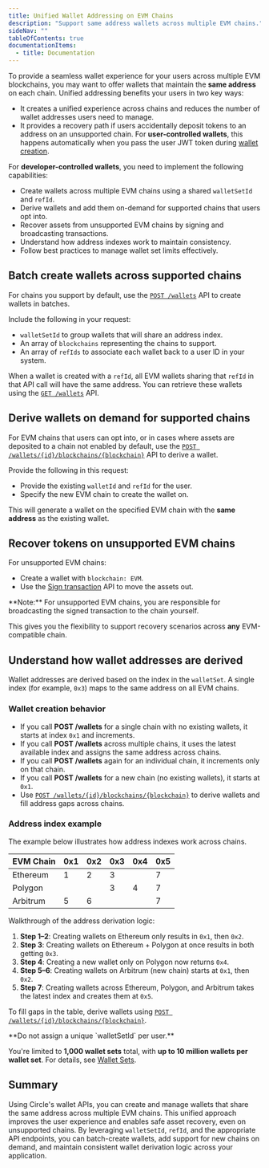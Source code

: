 ---
title: Unified Wallet Addressing on EVM Chains
description: "Support same address wallets across multiple EVM chains."
sideNav: ""
tableOfContents: true
documentationItems:
  - title: Documentation
---

To provide a seamless wallet experience for your users across multiple EVM
blockchains, you may want to offer wallets that maintain the **same address** on
each chain. Unified addressing benefits your users in two key ways:

- It creates a unified experience across chains and reduces the number of wallet
  addresses users need to manage.
- It provides a recovery path if users accidentally deposit tokens to an address
  on an unsupported chain. For **user-controlled wallets**, this happens
  automatically when you pass the user JWT token during
  [wallet creation](/api-reference/wallets/user-controlled-wallets/create-user-wallet).

For **developer-controlled wallets**, you need to implement the following
capabilities:

- Create wallets across multiple EVM chains using a shared `walletSetId` and
  `refId`.
- Derive wallets and add them on-demand for supported chains that users opt
  into.
- Recover assets from unsupported EVM chains by signing and broadcasting
  transactions.
- Understand how address indexes work to maintain consistency.
- Follow best practices to manage wallet set limits effectively.

## Batch create wallets across supported chains

For chains you support by default, use the
[`POST /wallets`](/api-reference/wallets/developer-controlled-wallets/create-wallet)
API to create wallets in batches.

Include the following in your request:

- `walletSetId` to group wallets that will share an address index.
- An array of `blockchains` representing the chains to support.
- An array of `refIds` to associate each wallet back to a user ID in your
  system.

When a wallet is created with a `refId`, all EVM wallets sharing that `refId` in
that API call will have the same address. You can retrieve these wallets using
the
[`GET /wallets`](/api-reference/wallets/developer-controlled-wallets/get-wallets)
API.

## Derive wallets on demand for supported chains

For EVM chains that users can opt into, or in cases where assets are deposited
to a chain not enabled by default, use the
[`POST /wallets/{id}/blockchains/{blockchain}`](/api-reference/wallets/developer-controlled-wallets/derive-wallet)
API to derive a wallet.

Provide the following in this request:

- Provide the existing `walletId` and `refId` for the user.
- Specify the new EVM chain to create the wallet on.

This will generate a wallet on the specified EVM chain with the **same address**
as the existing wallet.

## Recover tokens on unsupported EVM chains

For unsupported EVM chains:

- Create a wallet with `blockchain: EVM`.
- Use the
  [Sign transaction](/api-reference/wallets/developer-controlled-wallets/sign-transaction)
  API to move the assets out.

<Note>
**Note:** For unsupported EVM chains, you are responsible for broadcasting the
signed transaction to the chain yourself.
</Note>

This gives you the flexibility to support recovery scenarios across **any**
EVM-compatible chain.

## Understand how wallet addresses are derived

Wallet addresses are derived based on the index in the `walletSet`. A single
index (for example, `0x3`) maps to the same address on all EVM chains.

### Wallet creation behavior

- If you call **POST /wallets** for a single chain with no existing wallets, it
  starts at index `0x1` and increments.
- If you call **POST /wallets** across multiple chains, it uses the latest
  available index and assigns the same address across chains.
- If you call **POST /wallets** again for an individual chain, it increments
  only on that chain.
- If you call **POST /wallets** for a new chain (no existing wallets), it starts
  at `0x1`.
- Use
  [`POST /wallets/{id}/blockchains/{blockchain}`](/api-reference/wallets/developer-controlled-wallets/derive-wallet)
  to derive wallets and fill address gaps across chains.

### Address index example

The example below illustrates how address indexes work across chains.

| EVM Chain | 0x1 | 0x2 | 0x3 | 0x4 | 0x5 |
| --------- | --- | --- | --- | --- | --- |
| Ethereum  | 1   | 2   | 3   |     | 7   |
| Polygon   |     |     | 3   | 4   | 7   |
| Arbitrum  | 5   | 6   |     |     | 7   |

Walkthrough of the address derivation logic:

1. **Step 1–2**: Creating wallets on Ethereum only results in `0x1`, then `0x2`.
2. **Step 3**: Creating wallets on Ethereum + Polygon at once results in both
   getting `0x3`.
3. **Step 4**: Creating a new wallet only on Polygon now returns `0x4`.
4. **Step 5–6**: Creating wallets on Arbitrum (new chain) starts at `0x1`, then
   `0x2`.
5. **Step 7**: Creating wallets across Ethereum, Polygon, and Arbitrum takes the
   latest index and creates them at `0x5`.

To fill gaps in the table, derive wallets using
[`POST /wallets/{id}/blockchains/{blockchain}`](/api-reference/wallets/developer-controlled-wallets/derive-wallet).

<Note>
**Do not assign a unique `walletSetId` per user.**

You're limited to **1,000 wallet sets** total, with **up to 10 million wallets
per wallet set**. For details, see
[Wallet Sets](/w3s/programmable-wallets-primitives#wallet-sets).
</Note>

## Summary

Using Circle's wallet APIs, you can create and manage wallets that share the
same address across multiple EVM chains. This unified approach improves the user
experience and enables safe asset recovery, even on unsupported chains. By
leveraging `walletSetId`, `refId`, and the appropriate API endpoints, you can
batch-create wallets, add support for new chains on demand, and maintain
consistent wallet derivation logic across your application.
